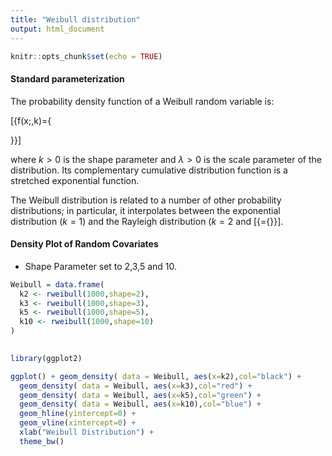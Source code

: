 ```yaml
---
title: "Weibull distribution"
output: html_document
---
```


```r
knitr::opts_chunk$set(echo = TRUE)
```

#### Standard parameterization

The probability density function of a Weibull random variable is:

\[{\displaystyle f(x;\lambda ,k)={\begin{cases}{\frac {k}{\lambda }}\left({\frac {x}{\lambda }}\right)^{k-1}e^{-(x/\lambda )^{k}}&x\geq 0,\\0&x<0,\end{cases}}}\]


where $k > 0$ is the shape parameter and $\lambda > 0$ is the scale parameter of the distribution. Its complementary cumulative distribution function is a stretched exponential function. 


The Weibull distribution is related to a number of other probability distributions; in particular, it interpolates between the exponential distribution ($k = 1$) and the Rayleigh distribution ($k = 2$ and \[{\displaystyle \lambda ={\sqrt {2}}\sigma }\].

#### Density Plot of Random Covariates

 * Shape Parameter set to 2,3,5 and 10.

```r
Weibull = data.frame(
  k2 <- rweibull(1000,shape=2),
  k3 <- rweibull(1000,shape=3),
  k5 <- rweibull(1000,shape=5),
  k10 <- rweibull(1000,shape=10)
)
  
```

```r

library(ggplot2)

ggplot() + geom_density( data = Weibull, aes(x=k2),col="black") + 
  geom_density( data = Weibull, aes(x=k3),col="red") +
  geom_density( data = Weibull, aes(x=k5),col="green") + 
  geom_density( data = Weibull, aes(x=k10),col="blue") + 
  geom_hline(yintercept=0) + 
  geom_vline(xintercept=0) + 
  xlab("Weibull Distribution") + 
  theme_bw()
  

```
